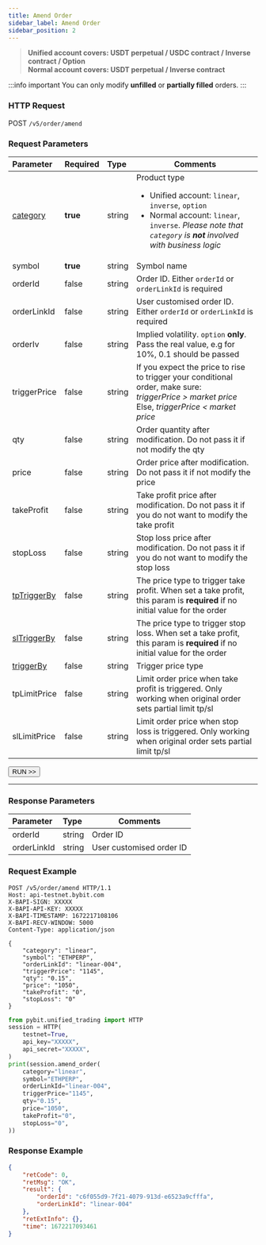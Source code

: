 ```yaml
---
title: Amend Order
sidebar_label: Amend Order
sidebar_position: 2
---
```

> **Unified account covers: USDT perpetual / USDC contract / Inverse contract / Option**<br/>
> **Normal account covers: USDT perpetual / Inverse contract**

:::info important
You can only modify **unfilled** or **partially filled** orders.
:::

### HTTP Request
POST `/v5/order/amend`

### Request Parameters
| Parameter | Required | Type | Comments|
|:----- |:-------|:-----|------ |
|[category](../enum#category) |**true** |string |Product type <ul><li>Unified account: `linear`, `inverse`, `option`</li><li>Normal account: `linear`, `inverse`. _Please note that `category` is **not** involved with business logic_</li></ul> |
|symbol |**true** |string |Symbol name|
|orderId |false |string |Order ID. Either `orderId` or `orderLinkId` is required |
|orderLinkId |false |string |User customised order ID. Either `orderId` or `orderLinkId` is required |
|orderIv |false |string |Implied volatility. `option` **only**. Pass the real value, e.g for 10%, 0.1 should be passed |
|triggerPrice |false |string |If you expect the price to rise to trigger your conditional order, make sure:<br/> _triggerPrice > market price_<br/>Else, _triggerPrice < market price_|
|qty |false |string |Order quantity after modification. Do not pass it if not modify the qty|
|price |false |string |Order price after modification. Do not pass it if not modify the price|
|takeProfit |false |string |Take profit price after modification. Do not pass it if you do not want to modify the take profit |
|stopLoss |false |string |Stop loss price after modification. Do not pass it if you do not want to modify the stop loss |
|[tpTriggerBy](../enum#triggerby) |false |string |The price type to trigger take profit. When set a take profit, this param is **required** if no initial value for the order|
|[slTriggerBy](../enum#triggerby) |false |string |The price type to trigger stop loss. When set a take profit, this param is **required** if no initial value for the order|
|[triggerBy](../enum#triggerby) |false |string |Trigger price type|
|tpLimitPrice |false |string |Limit order price when take profit is triggered. Only working when original order sets partial limit tp/sl|
|slLimitPrice |false |string |Limit order price when stop loss is triggered. Only working when original order sets partial limit tp/sl|

<a href="/api-explorer/v5/trade/amend-order"><Button>RUN >></Button></a>

---

### Response Parameters
| Parameter | Type | Comments|
|:----- |:-----|----- |
|orderId |string |Order ID |
|orderLinkId |string |User customised order ID |

### Request Example

<Tabs groupId="programming-languages">
<TabItem value="http" label="HTTP">

```http
POST /v5/order/amend HTTP/1.1
Host: api-testnet.bybit.com
X-BAPI-SIGN: XXXXX
X-BAPI-API-KEY: XXXXX
X-BAPI-TIMESTAMP: 1672217108106
X-BAPI-RECV-WINDOW: 5000
Content-Type: application/json

{
    "category": "linear",
    "symbol": "ETHPERP",
    "orderLinkId": "linear-004",
    "triggerPrice": "1145",
    "qty": "0.15",
    "price": "1050",
    "takeProfit": "0",
    "stopLoss": "0"
}
```

</TabItem>
<TabItem value="python" label="Python">

```python
from pybit.unified_trading import HTTP
session = HTTP(
    testnet=True,
    api_key="XXXXX",
    api_secret="XXXXX",
)
print(session.amend_order(
    category="linear",
    symbol="ETHPERP",
    orderLinkId="linear-004",
    triggerPrice="1145",
    qty="0.15",
    price="1050",
    takeProfit="0",
    stopLoss="0",
))
```

</TabItem>
</Tabs>

### Response Example

```json
{
    "retCode": 0,
    "retMsg": "OK",
    "result": {
        "orderId": "c6f055d9-7f21-4079-913d-e6523a9cfffa",
        "orderLinkId": "linear-004"
    },
    "retExtInfo": {},
    "time": 1672217093461
}
```
